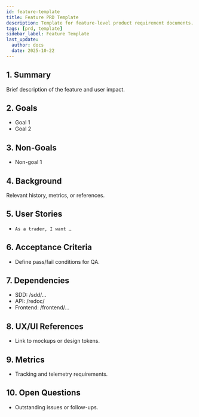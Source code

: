 ```yaml
---
id: feature-template
title: Feature PRD Template
description: Template for feature-level product requirement documents.
tags: [prd, template]
sidebar_label: Feature Template
last_update:
  author: docs
  date: 2025-10-22
---
```


## 1. Summary

Brief description of the feature and user impact.

## 2. Goals

- Goal 1
- Goal 2

## 3. Non-Goals

- Non-goal 1

## 4. Background

Relevant history, metrics, or references.

## 5. User Stories

- `As a trader, I want …`

## 6. Acceptance Criteria

- Define pass/fail conditions for QA.

## 7. Dependencies

- SDD: /sdd/...
- API: /redoc/<id>
- Frontend: /frontend/...

## 8. UX/UI References

- Link to mockups or design tokens.

## 9. Metrics

- Tracking and telemetry requirements.

## 10. Open Questions

- Outstanding issues or follow-ups.
